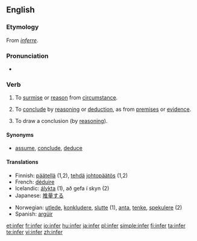 ==English==

===Etymology===
From {{etyl|la}} ''[[inferre]]''.

===Pronunciation===
* {{audio|en-us-infer.ogg|Audio (US)}}

===Verb===
{{en-verb|infers|inferring|inferred}}

# {{transitive}} To [[surmise]] or [[reason]] from [[circumstance]].
# {{transitive}} To [[conclude]] by [[reason]]ing or [[deduction]], as from [[premise]]s or [[evidence]].
# {{intransitive}} To draw a conclusion (by [[reason]]ing).

====Synonyms====
* [[assume]], [[conclude]], [[deduce]]

====Translations====
{{top}}
* Finnish: [[päätellä]] (1,2), [[tehdä]] [[johtopäätös]] (1,2)
* French: [[déduire]]
* Icelandic: [[álykta]] (1), að gefa í skyn (2)
* Japanese: [[推量]]する
{{mid}}
* Norwegian: [[utlede]], [[konkludere]], [[slutte]] (1), [[anta]], [[tenke]], [[spekulere]] (2)
* Spanish: [[argüir]]
{{bottom}}

[[et:infer]]
[[fr:infer]]
[[io:infer]]
[[hu:infer]]
[[ja:infer]]
[[pl:infer]]
[[simple:infer]]
[[fi:infer]]
[[ta:infer]]
[[te:infer]]
[[vi:infer]]
[[zh:infer]]